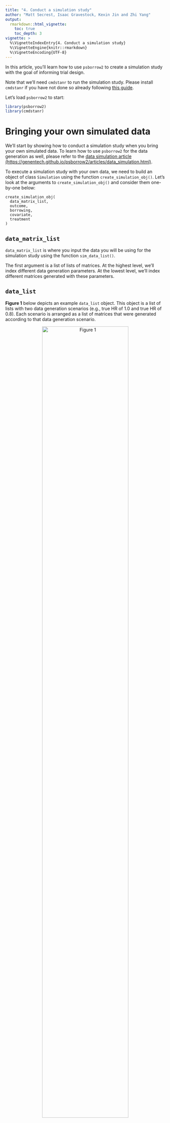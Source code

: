 ```yaml
---
title: "4. Conduct a simulation study"
author: "Matt Secrest, Isaac Gravestock, Kexin Jin and Zhi Yang"
output:
  rmarkdown::html_vignette:
    toc: true
    toc_depth: 3
vignette: >
  %\VignetteIndexEntry{4. Conduct a simulation study}
  %\VignetteEngine{knitr::rmarkdown}
  %\VignetteEncoding{UTF-8}
---
```




In this article, you'll learn how to use `psborrow2` to create a
simulation study with the goal of informing trial design. 

Note that we'll need `cmdstanr` to run the simulation study. Please install 
`cmdstanr` if you have not done so already following
[this guide](https://mc-stan.org/cmdstanr/articles/cmdstanr.html).

Let's load `psborrow2` to start:



```r
library(psborrow2)
library(cmdstanr)
```

# Bringing your own simulated data

We'll start by showing how to conduct a simulation study when you bring your
own simulated data. To learn how to use `psborrow2` for the data generation
as well, please refer to the [data simulation article (https://genentech.github.io/psborrow2/articles/data_simulation.html)](https://genentech.github.io/psborrow2/articles/data_simulation.html).

To execute a simulation study with your own data,
we need to build an object of class `Simulation` using the function
`create_simulation_obj()`. Let's look at the arguments to
`create_simulation_obj()` and consider them one-by-one below:

```
create_simulation_obj(
  data_matrix_list,
  outcome,
  borrowing,
  covariate,
  treatment
)

```

## `data_matrix_list`

`data_matrix_list` is where you input the data you will be using for the
simulation study using the function `sim_data_list()`.

The first argument is a list of lists of matrices. At the highest level,
we'll index different data generation parameters. At the lowest level,
we'll index different matrices generated with these parameters.

## `data_list`

<b>Figure 1</b> below depicts an example `data_list` object. This object is a
list of lists with two data generation scenarios (e.g., true
HR of 1.0 and true HR of 0.8). Each scenario is arranged as a list of
matrices that were generated according to that data generation scenario.

<center>

![Figure 1](C:/Users/jink4/Bristol Myers Squibb/Yang, Zhi - External Control Borrowing Working Group\Genentech collaboration\Apr2024_NIH_conference/data_list.jpg){width=80%}

</center>

We'll use the `simsurv` package to generate survival data and we'll
then put it in a similar format. In this example, we'll vary
two data generation parameters: true HR and drift HR (the HR comparing
external to internal controls). Suppose we have a function,
`sim_single_matrix()` which can simulate data for a single matrix.

That is:



```r
library(simsurv)
# function to create a single matrix
sim_single_matrix <- function(n = 500, # n simulated pts
                              prob = c(
                                0.1, # proportion internal control
                                0.2, # proportion internal treated
                                0.7
                              ), # proportion external control
                              hr = 0.70, # true HR for the treatment
                              drift_hr = 1.0, # HR of external/internal
                              ...) {
  # checks
  if (sum(prob) != 1.0) {
    stop("prob must sum to 1")
  }

  # data frame with the subject IDs and treatment group
  df_ids <- data.frame(
    id = 1:n,
    ext = c(
      rep(0L, n * (prob[1] + prob[2])),
      rep(1L, n * prob[3])
    ),
    trt = c(
      rep(0L, n * prob[1]),
      rep(1L, n * prob[2]),
      rep(0L, n * prob[3])
    )
  )

  # simulated event times
  df_surv <- simsurv(
    lambdas = 0.1,
    dist = "exponential",
    betas = c(
      trt = log(hr),
      ext = log(drift_hr)
    ),
    x = df_ids,
    maxt = 50,
    ...
  )

  df_surv$censor <- 1 - df_surv$status

  # merge the simulated event times into data frame
  df <- merge(df_ids, df_surv)
  df <- df[, c("id", "ext", "trt", "eventtime", "status", "censor")]
  colnames(df) <- c("id", "ext", "trt", "time", "status", "cnsr")
  return(as.matrix(df))
}
```




```r
set.seed(123)
head(sim_single_matrix(n = 500, hr = 0.5, drift_hr = 1.2))
```

```
##      id ext trt      time status cnsr
## [1,]  1   0   0  8.179722      1    0
## [2,]  2   0   0  6.884286      1    0
## [3,]  3   0   0  2.348331      1    0
## [4,]  4   0   0 17.898011      1    0
## [5,]  5   0   0  3.870353      1    0
## [6,]  6   0   0  6.795403      1    0
```

```r
#      id ext trt      time status cnsr
# [1,]  1   0   0  8.179722      1    0
# [2,]  2   0   0  6.884286      1    0
# [3,]  3   0   0  2.348331      1    0
# [4,]  4   0   0 17.898011      1    0
# [5,]  5   0   0  3.870353      1    0
# [6,]  6   0   0  6.795403      1    0
```

Using this function, let's simulate a list of lists of matrices with four
scenarios:

- True HR = 0.6, drift HR = 1.0
- True HR = 1.0, drift HR = 1.0
- True HR = 0.6, drift HR = 1.5
- True HR = 1.0, drift HR = 1.5



```r
# Seed for reproducibility
set.seed(222)

# Number of simulations per scenario
n <- 10

# Create list of lists of data
my_data_list <- list(
  replicate(n,
    sim_single_matrix(n = 250, hr = 0.6, drift_hr = 1.0),
    simplify = FALSE
  ),
  replicate(n,
    sim_single_matrix(n = 250, hr = 1.0, drift_hr = 1.0),
    simplify = FALSE
  ),
  replicate(n,
    sim_single_matrix(n = 250, hr = 0.6, drift_hr = 1.5),
    simplify = FALSE
  ),
  replicate(n,
    sim_single_matrix(n = 250, hr = 1.0, drift_hr = 1.5),
    simplify = FALSE
  )
)
```

There are 4 scenarios.



```r
NROW(my_data_list)
```

```
## [1] 4
```

```r
# [1] 4
```

Each scenario has 100 matrices.



```r
NROW(my_data_list[[1]])
```

```
## [1] 10
```

```r
# [1] 100
```

The lowest level of the list of lists is a data matrix.



```r
head(my_data_list[[1]][[1]])
```

```
##      id ext trt      time status cnsr
## [1,]  1   0   0  5.064186      1    0
## [2,]  2   0   0  1.734691      1    0
## [3,]  3   0   0  3.816314      1    0
## [4,]  4   0   0  8.869366      1    0
## [5,]  5   0   0 23.292081      1    0
## [6,]  6   0   0  3.802180      1    0
```

```r
#      id ext trt      time status cnsr
# [1,]  1   0   0  8.179722      1    0
# [2,]  2   0   0  6.884286      1    0
# [3,]  3   0   0  2.348331      1    0
# [4,]  4   0   0 17.898011      1    0
# [5,]  5   0   0  3.870353      1    0
# [6,]  6   0   0  6.795403      1    0
```

### `guide`

In order to summarize the results from the different parameters in
your simulation study, `psborrow2` needs to know how the simulation parameters
differ. That is the purpose of the argument `guide`, which is a `data.frame`
that distinguishes the simulation study parameters. Three columns are required
in `guide`, though many more can be provided. The three required columns are:

* The true treatment effect (in our case a HR)
* The true drift effect (in our case a HR). Drift effects >1 will mean
that the external control arm experiences greater hazard than the internal
control arm.
* The name of a column that indexes the `data_list`

In this example, the 4 scenarios are
summarized with the below `guide`:



```r
my_sim_data_guide <- expand.grid(
  true_hr = c(0.6, 1.0),
  drift_hr = c("No drift HR", "Moderate drift HR")
)

my_sim_data_guide$id <- seq(1, NROW(my_sim_data_guide))

my_sim_data_guide
```

```
##   true_hr          drift_hr id
## 1     0.6       No drift HR  1
## 2     1.0       No drift HR  2
## 3     0.6 Moderate drift HR  3
## 4     1.0 Moderate drift HR  4
```

```r
#   true_hr          drift_hr id
# 1     0.6       No drift HR  1
# 2     1.0       No drift HR  2
# 3     0.6 Moderate drift HR  3
# 4     1.0 Moderate drift HR  4
```

This guide implies that `my_sim_data_guide[[1]]` is a list of
matrices where the treatment HR was 0.6 and the drift HR was 1.0.

### `effect`, `drift`, and `index`

The last three inputs to `sim_data_list()`, `effect`, `drift`, and `index`
are the column names in `guide` that correspond to the true treatment effect,
true drift effect, and index of the `data_list` items, respectively.
For our study, these are `"true_hr"`, `"drift_hr"`, and `"id"`.

Putting it all together, we can create an object of class `SimDataList`:



```r
my_sim_data_list <- sim_data_list(
  data_list = my_data_list,
  guide = my_sim_data_guide,
  effect = "true_hr",
  drift = "drift_hr",
  index = "id"
)

my_sim_data_list
```

```
## SimDataList object with  4  different scenarios
##   true_hr          drift_hr id n_datasets_per_param
## 1     0.6       No drift HR  1                   10
## 2     1.0       No drift HR  2                   10
## 3     0.6 Moderate drift HR  3                   10
## 4     1.0 Moderate drift HR  4                   10
```

```r
# SimDataList object with  4  different scenarios
#   true_hr          drift_hr id n_datasets_per_param
# 1     0.6       No drift HR  1                  100
# 2     1.0       No drift HR  2                  100
# 3     0.6 Moderate drift HR  3                  100
# 4     1.0 Moderate drift HR  4                  100
```

## `outcome`

`outcome` is where you pass information on the study outcomes. You can pass
either a single `Outcome` class object (e.g., as produced by `outcome_surv_exponential()`),
or a list of `Outcome` class objects passed to `sim_outcome_list()`. For our
example, let's just use a single exponential distribution.



```r
my_sim_out <- outcome_surv_exponential(
  time_var = "time",
  cens_var = "cnsr",
  baseline_prior = prior_normal(0, 1000)
)

my_sim_out
```

```
## Outcome object with class OutcomeSurvExponential 
## 
## Outcome variables:
## time_var cens_var 
##   "time"   "cnsr" 
## 
## Baseline prior:
## Normal Distribution
## Parameters:
##  Stan  R    Value
##  mu    mean    0 
##  sigma sd   1000
```

```r
# Outcome object with class OutcomeSurvExponential 
# 
# Outcome variables:
# time_var cens_var 
#   "time"   "cnsr" 
# 
# Baseline prior:
# Normal Distribution
# Parameters:
#  Stan  R    Value
#  mu    mean    0 
#  sigma sd   1000
```

## `borrowing`

`borrowing` is where we input information on the type of borrowing we want to
evaluate. This can be either a single object of class `Borrowing` or
a list of objects created with `sim_borrowing_list()`. For the sake of example,
let's assume we are interested in comparing four borrowing scenarios:

* No borrowing
* BDB, conservative hyperprior
* BDB, aggressive hyperprior
* Full borrowing

How do we specify that we want to evaluate multiple borrowing methods?
We'll use a special list of `Borrowing` objects,
which we'll create through the function `sim_borrowing_list()`.



```r
my_borrowing_list <- sim_borrowing_list(
  list(
    "No borrowing" = borrowing_none("ext"),
    "Full borrowing" = borrowing_full("ext"),
    "BDB - conservative" = borrowing_hierarchical_commensurate("ext", prior_gamma(0.001, 0.001)),
    "BDB - aggressive" = borrowing_hierarchical_commensurate("ext", prior_gamma(1, 0.001))
  )
)

my_borrowing_list
```

```
## SimBorrowingList object with  4  different scenario(s)
##   borrowing_scenario
## 1       No borrowing
## 2     Full borrowing
## 3 BDB - conservative
## 4   BDB - aggressive
```

```r
# SimBorrowingList object with  4  different scenario(s)
#   borrowing_scenario
# 1       No borrowing
# 2     Full borrowing
# 3 BDB - conservative
# 4   BDB - aggressive
```

## `covariate`

`covariate` is for information on covariate adjustment details. This can be
a single instance of class `Covariates` from `add_covariates()` or a list of
`Covariates` objects created by `sim_covariate_list()` . This is also the only
argument that is not required in `create_simulation_obj`. Let's leave
this argument empty (i.e., let's not adjust for any covariates).

## `treatment`

`treatment` is where we input the treatment details for our simulation study.
As with other inputs, this can be a single instance of a class `Treatment`,
or a list of these classes, created with `sim_treatment_list()`. Let's
just use a single instance:



```r
my_sim_treat <- treatment_details("trt", prior_normal(0, 1000))

my_sim_treat
```

```
## Treatment object
## 
## Treatment flag column: trt 
## 
## Treatment effect prior:
## Normal Distribution
## Parameters:
##  Stan  R    Value
##  mu    mean    0 
##  sigma sd   1000
```

```r
# Treatment object
# 
# Treatment flag column: trt 
# 
# Treatment effect prior:
# Normal Distribution
# Parameters:
#  Stan  R    Value
#  mu    mean    0 
#  sigma sd   1000
```

## `create_simulation_obj()`

Now that we have all of the relevant inputs for `create_simulation_obj()`,
let's call the function, which will generate and compile Stan models
ready to sample on our behalf.

***Important:*** `psborrow2` will simulate the Cartesian product of all
unique list elements in `data_matrix_list`, `outcome`, `borrowing`,
`covariate`, and `treatment`. We have 4 data
generation scenarios and 4 borrowing
scenarios. The other inputs just have one scenario (or 0 for `covariate`,
which is equivalent to one scenario). This means we should expect
4 $/times$ 4
$=$ 16
combinations of parameters. Let's create a simulation object of class
`Simulation`:





```r
simulation_obj <- create_simulation_obj(
  my_sim_data_list,
  outcome = my_sim_out,
  borrowing = my_borrowing_list,
  treatment = my_sim_treat,
  quiet = TRUE
)

simulation_obj
```

```
## Simulation object with  16  combinations and  160  analyses ready to sample.  This is a lot of combinations/analyses! Consider breaking the  study into different simulation objects. Or if you  prefer to use these combinations, call `mcmc_sample()` next.
```


While we get a warning about the size of the simulation study, we are not worried
because we are limiting our MCMC samples below in this example.

We can access the guide to see the specific scenarios that will be
simulated with `show_guide()`:



```r
show_guide(simulation_obj)
```

```
##    true_hr          drift_hr id n_datasets_per_param outcome_scenario
## 1      0.6       No drift HR  1                   10          default
## 2      1.0       No drift HR  2                   10          default
## 3      0.6 Moderate drift HR  3                   10          default
## 4      1.0 Moderate drift HR  4                   10          default
## 5      0.6       No drift HR  1                   10          default
## 6      1.0       No drift HR  2                   10          default
## 7      0.6 Moderate drift HR  3                   10          default
## 8      1.0 Moderate drift HR  4                   10          default
## 9      0.6       No drift HR  1                   10          default
## 10     1.0       No drift HR  2                   10          default
## 11     0.6 Moderate drift HR  3                   10          default
## 12     1.0 Moderate drift HR  4                   10          default
## 13     0.6       No drift HR  1                   10          default
## 14     1.0       No drift HR  2                   10          default
## 15     0.6 Moderate drift HR  3                   10          default
## 16     1.0 Moderate drift HR  4                   10          default
##    borrowing_scenario covariate_scenario treatment_scenario
## 1        No borrowing      No adjustment            default
## 2        No borrowing      No adjustment            default
## 3        No borrowing      No adjustment            default
## 4        No borrowing      No adjustment            default
## 5      Full borrowing      No adjustment            default
## 6      Full borrowing      No adjustment            default
## 7      Full borrowing      No adjustment            default
## 8      Full borrowing      No adjustment            default
## 9  BDB - conservative      No adjustment            default
## 10 BDB - conservative      No adjustment            default
## 11 BDB - conservative      No adjustment            default
## 12 BDB - conservative      No adjustment            default
## 13   BDB - aggressive      No adjustment            default
## 14   BDB - aggressive      No adjustment            default
## 15   BDB - aggressive      No adjustment            default
## 16   BDB - aggressive      No adjustment            default
```

```r
#    true_hr          drift_hr id n_datasets_per_param outcome_scenario
# 1      0.6       No drift HR  1                  100          default
# 2      1.0       No drift HR  2                  100          default
# 3      0.6 Moderate drift HR  3                  100          default
# 4      1.0 Moderate drift HR  4                  100          default
# 5      0.6       No drift HR  1                  100          default
# 6      1.0       No drift HR  2                  100          default
# 7      0.6 Moderate drift HR  3                  100          default
# 8      1.0 Moderate drift HR  4                  100          default
# 9      0.6       No drift HR  1                  100          default
# 10     1.0       No drift HR  2                  100          default
# 11     0.6 Moderate drift HR  3                  100          default
# 12     1.0 Moderate drift HR  4                  100          default
# 13     0.6       No drift HR  1                  100          default
# 14     1.0       No drift HR  2                  100          default
# 15     0.6 Moderate drift HR  3                  100          default
# 16     1.0 Moderate drift HR  4                  100          default
#    borrowing_scenario covariate_scenario treatment_scenario
# 1        No borrowing      No adjustment            default
# 2        No borrowing      No adjustment            default
# 3        No borrowing      No adjustment            default
# 4        No borrowing      No adjustment            default
# 5      Full borrowing      No adjustment            default
# 6      Full borrowing      No adjustment            default
# 7      Full borrowing      No adjustment            default
# 8      Full borrowing      No adjustment            default
# 9  BDB - conservative      No adjustment            default
# 10 BDB - conservative      No adjustment            default
# 11 BDB - conservative      No adjustment            default
# 12 BDB - conservative      No adjustment            default
# 13   BDB - aggressive      No adjustment            default
# 14   BDB - aggressive      No adjustment            default
# 15   BDB - aggressive      No adjustment            default
# 16   BDB - aggressive      No adjustment            default
```

## `mcmc_sample()`

Now that we've created a simulation object, we're ready to call `mcmc_sample()`
and generate draws for our model.

***Note*** there is one important additional argument to `mcmc_sample()` for
simulation objects: `posterior_quantiles`. This numeric vector of length 2
specifies the quantiles for null coverage and true coverage. For instance,
95% credible coverage would be estimated with
`posterior_quantiles = c(0.025, 0.975)`, the default argument.





```r
simulation_res <- mcmc_sample(
  simulation_obj,
  posterior_quantiles = c(0.025, 0.975),
  iter_warmup = 400,
  iter_sampling = 1000,
  chains = 1L,
  seed = 112233
)
```

```
## Running MCMC with 1 chain...
## 
## Chain 1 finished in 0.1 seconds.
## Running MCMC with 1 chain...
## 
## Chain 1 finished in 0.1 seconds.
## Running MCMC with 1 chain...
## 
## Chain 1 finished in 0.1 seconds.
## Running MCMC with 1 chain...
## 
## Chain 1 finished in 0.1 seconds.
## Running MCMC with 1 chain...
## 
## Chain 1 finished in 0.1 seconds.
## Running MCMC with 1 chain...
## 
## Chain 1 finished in 0.1 seconds.
## Running MCMC with 1 chain...
## 
## Chain 1 finished in 0.1 seconds.
## Running MCMC with 1 chain...
## 
## Chain 1 finished in 0.1 seconds.
## Running MCMC with 1 chain...
## 
## Chain 1 finished in 0.1 seconds.
## Running MCMC with 1 chain...
## 
## Chain 1 finished in 0.1 seconds.
## Running MCMC with 1 chain...
## 
## Chain 1 finished in 0.1 seconds.
## Running MCMC with 1 chain...
## 
## Chain 1 finished in 0.1 seconds.
## Running MCMC with 1 chain...
## 
## Chain 1 finished in 0.1 seconds.
## Running MCMC with 1 chain...
## 
## Chain 1 finished in 0.1 seconds.
## Running MCMC with 1 chain...
## 
## Chain 1 finished in 0.1 seconds.
## Running MCMC with 1 chain...
## 
## Chain 1 finished in 0.1 seconds.
## Running MCMC with 1 chain...
## 
## Chain 1 finished in 0.1 seconds.
## Running MCMC with 1 chain...
## 
## Chain 1 finished in 0.1 seconds.
## Running MCMC with 1 chain...
## 
## Chain 1 finished in 0.1 seconds.
## Running MCMC with 1 chain...
## 
## Chain 1 finished in 0.1 seconds.
## Running MCMC with 1 chain...
## 
## Chain 1 finished in 0.1 seconds.
## Running MCMC with 1 chain...
## 
## Chain 1 finished in 0.1 seconds.
## Running MCMC with 1 chain...
## 
## Chain 1 finished in 0.1 seconds.
## Running MCMC with 1 chain...
## 
## Chain 1 finished in 0.1 seconds.
## Running MCMC with 1 chain...
## 
## Chain 1 finished in 0.1 seconds.
## Running MCMC with 1 chain...
## 
## Chain 1 finished in 0.1 seconds.
## Running MCMC with 1 chain...
## 
## Chain 1 finished in 0.1 seconds.
## Running MCMC with 1 chain...
## 
## Chain 1 finished in 0.1 seconds.
## Running MCMC with 1 chain...
## 
## Chain 1 finished in 0.1 seconds.
## Running MCMC with 1 chain...
## 
## Chain 1 finished in 0.1 seconds.
## Running MCMC with 1 chain...
## 
## Chain 1 finished in 0.1 seconds.
## Running MCMC with 1 chain...
## 
## Chain 1 finished in 0.1 seconds.
## Running MCMC with 1 chain...
## 
## Chain 1 finished in 0.1 seconds.
## Running MCMC with 1 chain...
## 
## Chain 1 finished in 0.1 seconds.
## Running MCMC with 1 chain...
## 
## Chain 1 finished in 0.1 seconds.
## Running MCMC with 1 chain...
## 
## Chain 1 finished in 0.1 seconds.
## Running MCMC with 1 chain...
## 
## Chain 1 finished in 0.1 seconds.
## Running MCMC with 1 chain...
## 
## Chain 1 finished in 0.1 seconds.
## Running MCMC with 1 chain...
## 
## Chain 1 finished in 0.1 seconds.
## Running MCMC with 1 chain...
## 
## Chain 1 finished in 0.1 seconds.
## Running MCMC with 1 chain...
## 
## Chain 1 finished in 0.1 seconds.
## Running MCMC with 1 chain...
## 
## Chain 1 finished in 0.1 seconds.
## Running MCMC with 1 chain...
## 
## Chain 1 finished in 0.2 seconds.
## Running MCMC with 1 chain...
## 
## Chain 1 finished in 0.2 seconds.
## Running MCMC with 1 chain...
## 
## Chain 1 finished in 0.2 seconds.
## Running MCMC with 1 chain...
## 
## Chain 1 finished in 0.1 seconds.
## Running MCMC with 1 chain...
## 
## Chain 1 finished in 0.1 seconds.
## Running MCMC with 1 chain...
## 
## Chain 1 finished in 0.1 seconds.
## Running MCMC with 1 chain...
## 
## Chain 1 finished in 0.2 seconds.
## Running MCMC with 1 chain...
## 
## Chain 1 finished in 0.1 seconds.
## Running MCMC with 1 chain...
## 
## Chain 1 finished in 0.1 seconds.
## Running MCMC with 1 chain...
## 
## Chain 1 finished in 0.1 seconds.
## Running MCMC with 1 chain...
## 
## Chain 1 finished in 0.1 seconds.
## Running MCMC with 1 chain...
## 
## Chain 1 finished in 0.1 seconds.
## Running MCMC with 1 chain...
## 
## Chain 1 finished in 0.1 seconds.
## Running MCMC with 1 chain...
## 
## Chain 1 finished in 0.2 seconds.
## Running MCMC with 1 chain...
## 
## Chain 1 finished in 0.1 seconds.
## Running MCMC with 1 chain...
## 
## Chain 1 finished in 0.1 seconds.
## Running MCMC with 1 chain...
## 
## Chain 1 finished in 0.1 seconds.
## Running MCMC with 1 chain...
## 
## Chain 1 finished in 0.1 seconds.
## Running MCMC with 1 chain...
## 
## Chain 1 finished in 0.1 seconds.
## Running MCMC with 1 chain...
## 
## Chain 1 finished in 0.1 seconds.
## Running MCMC with 1 chain...
## 
## Chain 1 finished in 0.1 seconds.
## Running MCMC with 1 chain...
## 
## Chain 1 finished in 0.1 seconds.
## Running MCMC with 1 chain...
## 
## Chain 1 finished in 0.1 seconds.
## Running MCMC with 1 chain...
## 
## Chain 1 finished in 0.1 seconds.
## Running MCMC with 1 chain...
## 
## Chain 1 finished in 0.1 seconds.
## Running MCMC with 1 chain...
## 
## Chain 1 finished in 0.1 seconds.
## Running MCMC with 1 chain...
## 
## Chain 1 finished in 0.2 seconds.
## Running MCMC with 1 chain...
## 
## Chain 1 finished in 0.1 seconds.
## Running MCMC with 1 chain...
## 
## Chain 1 finished in 0.1 seconds.
## Running MCMC with 1 chain...
## 
## Chain 1 finished in 0.1 seconds.
## Running MCMC with 1 chain...
## 
## Chain 1 finished in 0.1 seconds.
## Running MCMC with 1 chain...
## 
## Chain 1 finished in 0.2 seconds.
## Running MCMC with 1 chain...
## 
## Chain 1 finished in 0.1 seconds.
## Running MCMC with 1 chain...
## 
## Chain 1 finished in 0.1 seconds.
## Running MCMC with 1 chain...
## 
## Chain 1 finished in 0.1 seconds.
## Running MCMC with 1 chain...
## 
## Chain 1 finished in 0.1 seconds.
## Running MCMC with 1 chain...
## 
## Chain 1 finished in 0.1 seconds.
## Running MCMC with 1 chain...
## 
## Chain 1 finished in 0.2 seconds.
## Running MCMC with 1 chain...
## 
## Chain 1 finished in 0.4 seconds.
## Running MCMC with 1 chain...
## 
## Chain 1 finished in 0.4 seconds.
## Running MCMC with 1 chain...
## 
## Chain 1 finished in 0.4 seconds.
## Running MCMC with 1 chain...
## 
## Chain 1 finished in 0.4 seconds.
## Running MCMC with 1 chain...
## 
## Chain 1 finished in 0.4 seconds.
## Running MCMC with 1 chain...
## 
## Chain 1 finished in 0.3 seconds.
## Running MCMC with 1 chain...
## 
## Chain 1 finished in 0.3 seconds.
## Running MCMC with 1 chain...
## 
## Chain 1 finished in 0.3 seconds.
## Running MCMC with 1 chain...
## 
## Chain 1 finished in 0.3 seconds.
## Running MCMC with 1 chain...
## 
## Chain 1 finished in 0.4 seconds.
## Running MCMC with 1 chain...
## 
## Chain 1 finished in 0.3 seconds.
## Running MCMC with 1 chain...
## 
## Chain 1 finished in 0.3 seconds.
## Running MCMC with 1 chain...
## 
## Chain 1 finished in 0.3 seconds.
## Running MCMC with 1 chain...
## 
## Chain 1 finished in 0.3 seconds.
## Running MCMC with 1 chain...
## 
## Chain 1 finished in 0.4 seconds.
## Running MCMC with 1 chain...
## 
## Chain 1 finished in 0.3 seconds.
## Running MCMC with 1 chain...
## 
## Chain 1 finished in 0.3 seconds.
## Running MCMC with 1 chain...
## 
## Chain 1 finished in 0.4 seconds.
## Running MCMC with 1 chain...
## 
## Chain 1 finished in 0.4 seconds.
## Running MCMC with 1 chain...
## 
## Chain 1 finished in 0.3 seconds.
## Running MCMC with 1 chain...
## 
## Chain 1 finished in 0.4 seconds.
## Running MCMC with 1 chain...
## 
## Chain 1 finished in 0.4 seconds.
## Running MCMC with 1 chain...
## 
## Chain 1 finished in 0.3 seconds.
## Running MCMC with 1 chain...
## 
## Chain 1 finished in 0.4 seconds.
## Running MCMC with 1 chain...
## 
## Chain 1 finished in 0.3 seconds.
## Running MCMC with 1 chain...
## 
## Chain 1 finished in 0.4 seconds.
## Running MCMC with 1 chain...
## 
## Chain 1 finished in 0.4 seconds.
## Running MCMC with 1 chain...
## 
## Chain 1 finished in 0.4 seconds.
## Running MCMC with 1 chain...
## 
## Chain 1 finished in 0.4 seconds.
## Running MCMC with 1 chain...
## 
## Chain 1 finished in 0.3 seconds.
## Running MCMC with 1 chain...
## 
## Chain 1 finished in 0.4 seconds.
## Running MCMC with 1 chain...
## 
## Chain 1 finished in 0.4 seconds.
## Running MCMC with 1 chain...
## 
## Chain 1 finished in 0.3 seconds.
## Running MCMC with 1 chain...
## 
## Chain 1 finished in 0.4 seconds.
## Running MCMC with 1 chain...
## 
## Chain 1 finished in 0.4 seconds.
## Running MCMC with 1 chain...
## 
## Chain 1 finished in 0.4 seconds.
## Running MCMC with 1 chain...
## 
## Chain 1 finished in 0.3 seconds.
## Running MCMC with 1 chain...
## 
## Chain 1 finished in 0.5 seconds.
## Running MCMC with 1 chain...
## 
## Chain 1 finished in 0.4 seconds.
## Running MCMC with 1 chain...
## 
## Chain 1 finished in 0.4 seconds.
## Running MCMC with 1 chain...
## 
## Chain 1 finished in 0.5 seconds.
## Running MCMC with 1 chain...
## 
## Chain 1 finished in 0.4 seconds.
## Running MCMC with 1 chain...
## 
## Chain 1 finished in 0.4 seconds.
## Running MCMC with 1 chain...
## 
## Chain 1 finished in 0.4 seconds.
## Running MCMC with 1 chain...
## 
## Chain 1 finished in 0.4 seconds.
## Running MCMC with 1 chain...
## 
## Chain 1 finished in 0.5 seconds.
## Running MCMC with 1 chain...
## 
## Chain 1 finished in 0.4 seconds.
## Running MCMC with 1 chain...
## 
## Chain 1 finished in 0.4 seconds.
## Running MCMC with 1 chain...
## 
## Chain 1 finished in 0.4 seconds.
## Running MCMC with 1 chain...
## 
## Chain 1 finished in 0.5 seconds.
## Running MCMC with 1 chain...
## 
## Chain 1 finished in 0.5 seconds.
## Running MCMC with 1 chain...
## 
## Chain 1 finished in 0.4 seconds.
## Running MCMC with 1 chain...
## 
## Chain 1 finished in 0.4 seconds.
## Running MCMC with 1 chain...
## 
## Chain 1 finished in 0.4 seconds.
## Running MCMC with 1 chain...
## 
## Chain 1 finished in 0.4 seconds.
## Running MCMC with 1 chain...
## 
## Chain 1 finished in 0.5 seconds.
## Running MCMC with 1 chain...
## 
## Chain 1 finished in 0.5 seconds.
## Running MCMC with 1 chain...
## 
## Chain 1 finished in 0.4 seconds.
## Running MCMC with 1 chain...
## 
## Chain 1 finished in 0.5 seconds.
## Running MCMC with 1 chain...
## 
## Chain 1 finished in 0.4 seconds.
## Running MCMC with 1 chain...
## 
## Chain 1 finished in 0.5 seconds.
## Running MCMC with 1 chain...
## 
## Chain 1 finished in 0.4 seconds.
## Running MCMC with 1 chain...
## 
## Chain 1 finished in 0.3 seconds.
## Running MCMC with 1 chain...
## 
## Chain 1 finished in 0.4 seconds.
## Running MCMC with 1 chain...
## 
## Chain 1 finished in 0.4 seconds.
## Running MCMC with 1 chain...
## 
## Chain 1 finished in 0.5 seconds.
## Running MCMC with 1 chain...
## 
## Chain 1 finished in 0.5 seconds.
## Running MCMC with 1 chain...
## 
## Chain 1 finished in 0.4 seconds.
## Running MCMC with 1 chain...
## 
## Chain 1 finished in 0.4 seconds.
## Running MCMC with 1 chain...
## 
## Chain 1 finished in 0.5 seconds.
## Running MCMC with 1 chain...
## 
## Chain 1 finished in 0.5 seconds.
## Running MCMC with 1 chain...
## 
## Chain 1 finished in 0.4 seconds.
## Running MCMC with 1 chain...
## 
## Chain 1 finished in 0.4 seconds.
## Running MCMC with 1 chain...
## 
## Chain 1 finished in 0.5 seconds.
## Running MCMC with 1 chain...
## 
## Chain 1 finished in 0.4 seconds.
## Running MCMC with 1 chain...
## 
## Chain 1 finished in 0.4 seconds.
## Running MCMC with 1 chain...
## 
## Chain 1 finished in 0.5 seconds.
## Running MCMC with 1 chain...
## 
## Chain 1 finished in 0.5 seconds.
## Running MCMC with 1 chain...
## 
## Chain 1 finished in 0.4 seconds.
## Running MCMC with 1 chain...
## 
## Chain 1 finished in 0.4 seconds.
```



***Note*** unlike an analysis on a single dataset, `mcmc_sample()` does not
return a `CmdStanModel` object when applied to a simulation study object.
Instead, it returns a class unique to simulation study results:
`MCMCSimulationResult`.



```r
class(simulation_res)
```

```
## [1] "MCMCSimulationResult"
## attr(,"package")
## [1] "psborrow2"
```

```r
# [1] "MCMCSimulationResult"
# attr(,"package")
# [1] "psborrow2"
```

Let's look at the performance of our simulation study by extracting the data.frame
that summarizes results, `get_results()`:



```r
simulation_res_df <- get_results(simulation_res)
head(simulation_res_df)
```

```
##   true_hr          drift_hr id n_datasets_per_param outcome_scenario
## 1     0.6       No drift HR  1                   10          default
## 2     1.0       No drift HR  2                   10          default
## 3     0.6 Moderate drift HR  3                   10          default
## 4     1.0 Moderate drift HR  4                   10          default
## 5     0.6       No drift HR  1                   10          default
## 6     1.0       No drift HR  2                   10          default
##   borrowing_scenario covariate_scenario treatment_scenario    trt_var
## 1       No borrowing      No adjustment            default 0.06375600
## 2       No borrowing      No adjustment            default 0.06344470
## 3       No borrowing      No adjustment            default 0.06346777
## 4       No borrowing      No adjustment            default 0.06239393
## 5     Full borrowing      No adjustment            default 0.02564888
## 6     Full borrowing      No adjustment            default 0.02587308
##     mse_mean   bias_mean null_coverage true_coverage
## 1 0.04507703 0.045569887           0.5             1
## 2 0.17216598 0.149958706           1.0             1
## 3 0.09317867 0.147219849           0.8             1
## 4 0.09396857 0.027528022           1.0             1
## 5 0.01210678 0.008835847           0.0             1
## 6 0.06348567 0.081642491           1.0             1
```

```r
#   true_hr          drift_hr id n_datasets_per_param outcome_scenario
# 1     0.6       No drift HR  1                  100          default
# 2     1.0       No drift HR  2                  100          default
# 3     0.6 Moderate drift HR  3                  100          default
# 4     1.0 Moderate drift HR  4                  100          default
# 5     0.6       No drift HR  1                  100          default
# 6     1.0       No drift HR  2                  100          default
#   borrowing_scenario covariate_scenario treatment_scenario    trt_var
# 1       No borrowing      No adjustment            default 0.06383754
# 2       No borrowing      No adjustment            default 0.06233316
# 3       No borrowing      No adjustment            default 0.06306555
# 4       No borrowing      No adjustment            default 0.06333808
# 5     Full borrowing      No adjustment            default 0.02648792
# 6     Full borrowing      No adjustment            default 0.02573194
#     mse_mean  bias_mean null_coverage true_coverage
# 1 0.05915273 0.06270199          0.58          0.96
# 2 0.13032971 0.03916893          0.96          0.96
# 3 0.04724394 0.01524864          0.44          0.96
# 4 0.13079915 0.03571795          0.95          0.95
# 5 0.02027734 0.02150292          0.10          0.96
# 6 0.05067948 0.01040672          0.97          0.97
```

Let's quickly visualize the results using `ggplot2`. We will first
load `ggplot2` and factorize our borrowing scenarios:



```r
# Load ggplot2
library(ggplot2)

# Factorize
simulation_res_df$borrowing_scenario <- factor(simulation_res_df$borrowing_scenario,
  levels = c(
    "No borrowing",
    "BDB - conservative",
    "BDB - aggressive",
    "Full borrowing"
  )
)
```

### MSE



```r
ggplot(simulation_res_df) +
  geom_bar(aes(x = factor(true_hr), fill = borrowing_scenario, y = mse_mean),
    stat = "identity", position = "dodge"
  ) +
  labs(
    fill = "Borrowing scenario",
    x = "True HR",
    y = "MSE"
  ) +
  facet_wrap(~drift_hr) +
  scale_fill_manual(values = c("#EF798A", "#F7A9A8", "#7D82B8", "#613F75"))
```

![plot of chunk unnamed-chunk-19](figure-simulation_study-unnamed-chunk-19-1.png)



### Type I error

Because we included a true HR of 1.0, we can evaluate type I error by looking
at the compliment to the true parameter coverage:



```r
ggplot(simulation_res_df[simulation_res_df$true_hr == 1.0, ]) +
  geom_bar(aes(x = factor(drift_hr), fill = borrowing_scenario, y = 1 - true_coverage),
    stat = "identity", position = "dodge"
  ) +
  labs(
    fill = "Borrowing scenario",
    x = "drift HR",
    y = "Type I error"
  ) +
  scale_fill_manual(values = c("#EF798A", "#F7A9A8", "#7D82B8", "#613F75")) +
  scale_y_continuous(breaks = seq(0, 1, .1), limits = c(0, 1)) +
  geom_hline(aes(yintercept = 0.05), linetype = 2)
```

![plot of chunk unnamed-chunk-20](figure-simulation_study-unnamed-chunk-20-1.png)



### Power

We can include power by looking at the results for our true simulation of 0.6.



```r
ggplot(simulation_res_df[simulation_res_df$true_hr == 0.6, ]) +
  geom_bar(aes(x = factor(drift_hr), fill = borrowing_scenario, y = 1 - null_coverage),
    stat = "identity", position = "dodge"
  ) +
  labs(
    fill = "Borrowing scenario",
    x = "drift HR",
    y = "Power"
  ) +
  scale_fill_manual(values = c("#EF798A", "#F7A9A8", "#7D82B8", "#613F75")) +
  scale_y_continuous(breaks = seq(0, 1, .1), limits = c(0, 1)) +
  geom_hline(aes(yintercept = 0.80), linetype = 2)
```

![plot of chunk unnamed-chunk-21](figure-simulation_study-unnamed-chunk-21-1.png)




### EHSS

We can calculate the external historical sample size (EHSS) based on the simulation results. 


```r
var_mat <- do.call(rbind, simulation_res@results$trt_var)
N_internalcontrol <- 250*0.3

simulation_res_df$EHSS <- rowMeans(var_mat[rep(1:4, 4), ]/var_mat-1)*N_internalcontrol
simulation_res_df2 <- simulation_res_df[simulation_res_df$borrowing_scenario!="No borrowing", ]

ggplot(simulation_res_df2) +
  geom_bar(aes(x = factor(drift_hr), fill = borrowing_scenario, y = EHSS),
    stat = "identity", position = "dodge"
  ) +
  labs(
    fill = "Borrowing scenario",
    x = "Drift HR",
    y = "EHSS"
  ) +
  facet_grid(~true_hr)+
  scale_fill_manual(values = c("#F7A9A8", "#7D82B8", "#613F75")) +
  scale_y_continuous(breaks = c(0,30,60,N_internalcontrol, 90,120)) +
  geom_hline(aes(yintercept = N_internalcontrol), linetype = 2)
```

![plot of chunk unnamed-chunk-22](figure-simulation_study-unnamed-chunk-22-1.png)




### Optimal Accuracy Design 

We can also compare designs for accuracy on the basis of their Euclidean distance to the ideal design by minimizing the type I and type II errors (Zabor, E. C. et al. (2022).). We can visualize the accuracy of any design using a scatterplot displaying type I error rate on the x-axis and power (1 -type II error rate) on the y-axis. A perfectly accurate design approaches the point (0, 1), representing no type I error and power of one.

In the real design of clinical trial, we can designate probability to scenarios of drift hazard ratio and obtain weighted Euclidean distance to the ideal design. An example shows the probability of moderate drift hazard ratio is 0.2 and the probability of no drift hazard ratio is 0.8. 

*results weighted by (0.8, 0.2) for no drift and moderate drift



```r
df_accuracy <- data.frame(simulation_res_df2[simulation_res_df2$true_hr == 1.0, 
                                            c("drift_hr", "borrowing_scenario")], 
                          typeI = 1 - simulation_res_df2[simulation_res_df2$true_hr == 1.0,
                                                        c("true_coverage")],
                          Power = 1 - simulation_res_df2[simulation_res_df2$true_hr == 0.6, 
                                                        "null_coverage"])
df_accuracy$weights <- rep(c(0.8, 0.2), 3)

df_sum <- data.frame(aggregate(df_accuracy$typeI*df_accuracy$weights,
                               list(df_accuracy$borrowing_scenario), sum), 
                     aggregate(df_accuracy$Power*df_accuracy$weights,
                               list(df_accuracy$borrowing_scenario), sum))
df_sum <- df_sum[, c(1,2,4)]
colnames(df_sum) <- c("borrowing_scenario", "typeI", "Power")

ggplot(df_sum) +
  geom_point(aes(x = typeI, color = borrowing_scenario, y = Power), size = 4) +
  xlim(c(0,1))+
  ylim(c(0,1))+
  labs(
    color = "Borrowing scenario",
    x = "Type I Error Rate",
    y = "Power"
  ) +
  scale_color_manual(values = c("#F7A9A8", "#7D82B8", "#613F75")) +
  ggtitle("Optimal Accuracy Design")
```

![plot of chunk unnamed-chunk-23](figure-simulation_study-unnamed-chunk-23-1.png)



